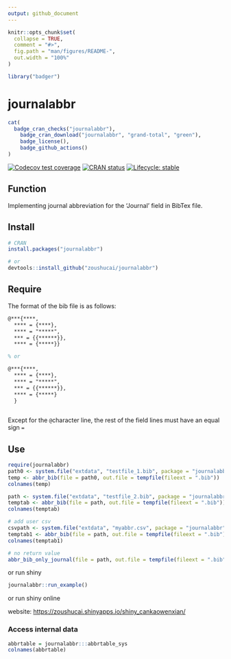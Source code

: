 ```yaml
---
output: github_document
---
```


<!-- README.md is generated from README.Rmd. Please edit that file -->

```r
knitr::opts_chunk$set(
  collapse = TRUE,
  comment = "#>",
  fig.path = "man/figures/README-",
  out.width = "100%"
)
```

```r
library("badger")
```

# journalabbr 

<!-- badges: start -->
```r
cat(
  badge_cran_checks("journalabbr"),
	badge_cran_download("journalabbr", "grand-total", "green"),
	badge_license(),
	badge_github_actions()
)
```
[![Codecov test coverage](https://codecov.io/gh/zoushucai/journalabbr/branch/master/graph/badge.svg)](https://app.codecov.io/gh/zoushucai/journalabbr?branch=master)
[![CRAN status](https://www.r-pkg.org/badges/version/journalabbr)](https://CRAN.R-project.org/package=journalabbr)
[![Lifecycle: stable](https://img.shields.io/badge/lifecycle-stable-brightgreen.svg)](https://lifecycle.r-lib.org/articles/stages.html#stable)
<!-- badges: end -->

## Function

Implementing journal abbreviation for the 'Journal' field in BibTex file.

## Install

```r
# CRAN
install.packages("journalabbr")

# or 
devtools::install_github("zoushucai/journalabbr")
```

## Require

The format of the bib file is as follows:

``` latex
@***{****,
  **** = {****},
  **** = "*****",
  *** = {{******}},
  **** = {*****}}

% or

@***{****,
  **** = {****},
  **** = "*****",
  *** = {{******}},
  **** = {*****}
  }
  
```

Except for the `@`character line, the rest of the field lines must have an equal sign `=`

## Use

```r
require(journalabbr)
path0 <- system.file("extdata", "testfile_1.bib", package = "journalabbr", mustWork = TRUE)
temp <- abbr_bib(file = path0, out.file = tempfile(fileext = ".bib"))
colnames(temp)

path <- system.file("extdata", "testfile_2.bib", package = "journalabbr", mustWork = TRUE)
temptab <- abbr_bib(file = path, out.file = tempfile(fileext = ".bib"))
colnames(temptab)

# add user csv
csvpath <- system.file("extdata", "myabbr.csv", package = "journalabbr", mustWork = TRUE)
temptab1 <- abbr_bib(file = path, out.file = tempfile(fileext = ".bib"), user.csv = csvpath)
colnames(temptab1)

# no return value
abbr_bib_only_journal(file = path, out.file = tempfile(fileext = ".bib"), user.csv = csvpath)

```

or run shiny 

```r
journalabbr::run_example()
```

or run shiny online

website: [https://zoushucai.shinyapps.io/shiny_cankaowenxian/](https://zoushucai.shinyapps.io/shiny_cankaowenxian/)


### Access internal data

```r
abbrtable = journalabbr:::abbrtable_sys
colnames(abbrtable)
```

